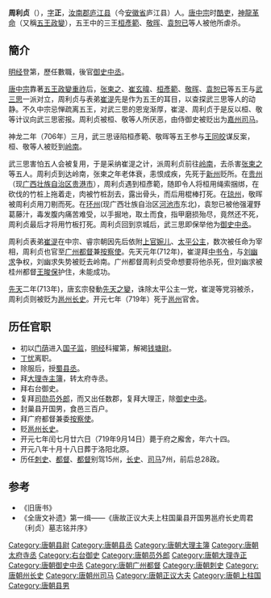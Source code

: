 '''周利贞'''（{{bd|656年||719年|9月14日|catIdx=Z}}），[[表字|字]]'''正'''，[[汝南郡|汝南郡]][[庐江县|庐江县]]（今[[安徽省|安徽省]]庐江县）人。[[唐中宗|唐中宗]]时[[酷吏|酷吏]]，[[神龍革命|神龍革命]]（又稱[[五王政變|五王政變]]），五王中的三王[[桓彥範|桓彥範]]、[[敬晖|敬晖]]、[[袁恕已|袁恕已]]等人被他所虐杀。

==簡介==

[[明经|明经]]登第，歷任數職，後官[[御史中丞|御史中丞]]。

[[唐中宗|唐中宗]]靠著[[五王政變|五王政變]][[重祚|重祚]]后，[[张柬之|张柬之]]、[[崔玄暐|崔玄暐]]、[[桓彥範|桓彥範]]、[[敬晖|敬晖]]、[[袁恕已|袁恕已]]等五王与[[武三思|武三思]]一派对立，周利贞与表弟[[崔湜|崔湜]]先是作为五王的耳目，以查探武三思等人的动静。不久中宗忌惮疏离五王，对武三思的恩宠渐厚，崔湜、周利贞于是反以桓、敬等计议向武三思密报。周利贞被桓、敬等人所厌恶，由侍御史被贬出为[[嘉州|嘉州]][[司马|司马]]。

神龙二年（706年）三月，武三思诬陷桓彥範、敬晖等五王参与[[王同皎|王同皎]]谋反案，桓、敬等人被贬到[[岭南|岭南]]。

武三思害怕五人会被复用，于是采纳崔湜之计，派周利贞前往[[岭南|岭南]]，去杀害[[张柬之|张柬之]]等五人。周利贞到达岭南，张柬之年老体衰，恚恨成疾，先死于[[新州|新州]]贬所。在[[貴州_(廣西)|贵州]]（现[[广西壮族自治区|广西壮族自治区]][[贵港市|贵港市]]），周利贞遇到桓彥範，随即令人将桓用绳索捆绑，在砍伐的竹桩上拖着走，肉被竹桩刮去，露出骨头，而后用棍棒打死。在[[琼州|琼州]]，敬晖被周利贞用刀剔而死。在[[环州|环州]](现广西壮族自治区[[河池市|河池市]]东北)，袁恕已被他强灌野葛藤汁，毒发腹内痛苦难受，以手掘地，取土而食，指甲磨损殆尽，竟然还不死，周利贞最后才将用竹板打死。周利贞回到京城后，武三思即保举他为[[御史中丞|御史中丞]]。

周利贞表弟[[崔湜|崔湜]]在中宗、睿宗朝因先后依附[[上官婉儿|上官婉儿]]、[[太平公主|太平公主]]，数次被任命为宰相，周利贞也官至[[广州都督|广州都督]]兼[[按察使|按察使]]。先天元年(712年)，崔湜拜[[中书令|中书令]]，与[[刘幽求|刘幽求]]争权，刘幽求失势被贬去岭南。广州都督周利贞受命想要将他杀死，但刘幽求被桂州都督[[王晙保|王晙保]]护住，未能成功。

[[先天_(年号)|先天]]二年(713年)，唐玄宗發動[[先天之變|先天之變]]，诛除太平公主一党，崔湜等党羽被杀，周利贞则被贬为[[邕州|邕州]][[长史|长史]]。开元七年（719年）死于[[邕州|邕州]]官舍。

==历任官职==
* 初以[[门荫|门荫]]进入[[国子监|国子监]]，[[明经|明经]]科擢第，解褐[[钱塘县|钱塘]][[县尉|尉]]。
* [[丁忧|丁忧]]离职。
* 除服后，授[[蜀县|蜀县]][[县丞|丞]]。
* 拜[[大理寺|大理寺]][[主簿|主簿]]，转太府寺丞。
* 拜右台御史。
* 复拜[[司勋员外郎|司勋员外郎]]，而又出任数郡，复拜大理正，除[[御史中丞|御史中丞]]。
* 封巢县开国男，食邑三百户。
* 拜广府都督兼委[[按察使|按察使]]。
* 贬[[邕州|邕州]][[长史|长史]]。
* 开元七年闰七月廿六日（719年9月14日）薨于府之廨舍，年六十四。
* 开元八年十月十八日葬于洛阳北原。
* 历任[[刺史|刺史]]、[[都督|都督]]、[[都督|都督]]别驾15州，[[长史|长史]]、[[司马|司马]]7州，前后总28政。

==参考==
* 《旧唐书》
* 《全唐文补遗》第一缉——《唐故正议大夫上柱国巢县开国男邕府长史周君（利贞）墓志铭并序》

{{DEFAULTSORT:Z}}
[[Category:唐朝县尉|Category:唐朝县尉]]
[[Category:唐朝县丞|Category:唐朝县丞]]
[[Category:唐朝大理主簿|Category:唐朝大理主簿]]
[[Category:唐朝太府寺丞|Category:唐朝太府寺丞]]
[[Category:右台御史|Category:右台御史]]
[[Category:唐朝员外郎|Category:唐朝员外郎]]
[[Category:唐朝大理寺正|Category:唐朝大理寺正]]
[[Category:唐朝御史中丞|Category:唐朝御史中丞]]
[[Category:唐朝广州都督|Category:唐朝广州都督]]
[[Category:唐朝刺史|Category:唐朝刺史]]
[[Category:唐朝州长史|Category:唐朝州长史]]
[[Category:唐朝州司马|Category:唐朝州司马]]
[[Category:唐朝正议大夫|Category:唐朝正议大夫]]
[[Category:唐朝上柱国|Category:唐朝上柱国]]
[[Category:唐朝县男|Category:唐朝县男]]